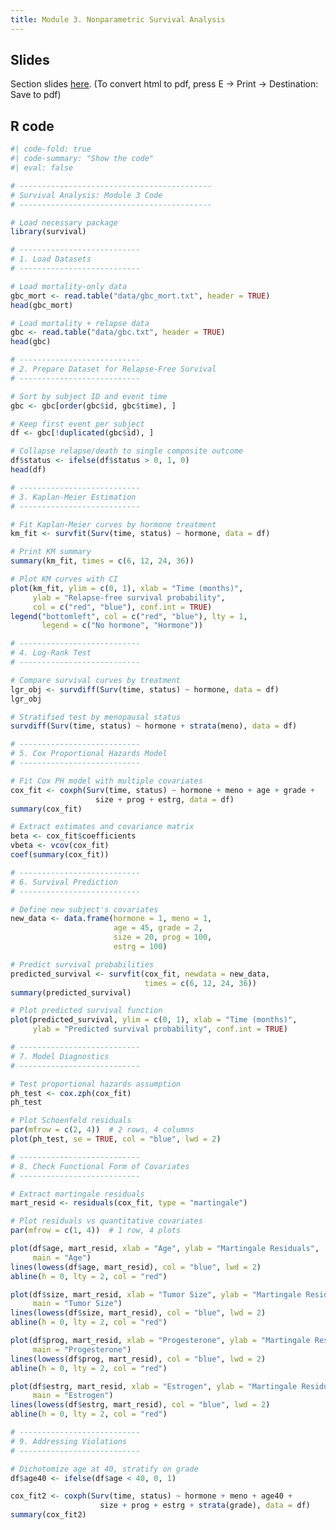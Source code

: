 ```yaml
---
title: Module 3. Nonparametric Survival Analysis
---
```


## Slides

Section slides [here](sec3.html){target="_blank"}. (To convert html to pdf, press E $\to$ Print $\to$ Destination: Save to pdf)

## R code

```r
#| code-fold: true
#| code-summary: "Show the code"
#| eval: false

# -------------------------------------------
# Survival Analysis: Module 3 Code 
# -------------------------------------------

# Load necessary package
library(survival)

# ---------------------------
# 1. Load Datasets
# ---------------------------

# Load mortality-only data
gbc_mort <- read.table("data/gbc_mort.txt", header = TRUE)
head(gbc_mort)

# Load mortality + relapse data
gbc <- read.table("data/gbc.txt", header = TRUE)
head(gbc)

# ---------------------------
# 2. Prepare Dataset for Relapse-Free Survival
# ---------------------------

# Sort by subject ID and event time
gbc <- gbc[order(gbc$id, gbc$time), ]

# Keep first event per subject
df <- gbc[!duplicated(gbc$id), ]

# Collapse relapse/death to single composite outcome
df$status <- ifelse(df$status > 0, 1, 0)
head(df)

# ---------------------------
# 3. Kaplan-Meier Estimation
# ---------------------------

# Fit Kaplan-Meier curves by hormone treatment
km_fit <- survfit(Surv(time, status) ~ hormone, data = df)

# Print KM summary
summary(km_fit, times = c(6, 12, 24, 36))

# Plot KM curves with CI
plot(km_fit, ylim = c(0, 1), xlab = "Time (months)",
     ylab = "Relapse-free survival probability",
     col = c("red", "blue"), conf.int = TRUE)
legend("bottomleft", col = c("red", "blue"), lty = 1,
       legend = c("No hormone", "Hormone"))

# ---------------------------
# 4. Log-Rank Test
# ---------------------------

# Compare survival curves by treatment
lgr_obj <- survdiff(Surv(time, status) ~ hormone, data = df)
lgr_obj

# Stratified test by menopausal status
survdiff(Surv(time, status) ~ hormone + strata(meno), data = df)

# ---------------------------
# 5. Cox Proportional Hazards Model
# ---------------------------

# Fit Cox PH model with multiple covariates
cox_fit <- coxph(Surv(time, status) ~ hormone + meno + age + grade +
                   size + prog + estrg, data = df)
summary(cox_fit)

# Extract estimates and covariance matrix
beta <- cox_fit$coefficients
vbeta <- vcov(cox_fit)
coef(summary(cox_fit))

# ---------------------------
# 6. Survival Prediction
# ---------------------------

# Define new subject's covariates
new_data <- data.frame(hormone = 1, meno = 1, 
                       age = 45, grade = 2,
                       size = 20, prog = 100,
                       estrg = 100)

# Predict survival probabilities
predicted_survival <- survfit(cox_fit, newdata = new_data,
                              times = c(6, 12, 24, 36))
summary(predicted_survival)

# Plot predicted survival function
plot(predicted_survival, ylim = c(0, 1), xlab = "Time (months)",
     ylab = "Predicted survival probability", conf.int = TRUE)

# ---------------------------
# 7. Model Diagnostics
# ---------------------------

# Test proportional hazards assumption
ph_test <- cox.zph(cox_fit)
ph_test

# Plot Schoenfeld residuals
par(mfrow = c(2, 4))  # 2 rows, 4 columns
plot(ph_test, se = TRUE, col = "blue", lwd = 2)

# ---------------------------
# 8. Check Functional Form of Covariates
# ---------------------------

# Extract martingale residuals
mart_resid <- residuals(cox_fit, type = "martingale")

# Plot residuals vs quantitative covariates
par(mfrow = c(1, 4))  # 1 row, 4 plots

plot(df$age, mart_resid, xlab = "Age", ylab = "Martingale Residuals",
     main = "Age")
lines(lowess(df$age, mart_resid), col = "blue", lwd = 2)
abline(h = 0, lty = 2, col = "red")

plot(df$size, mart_resid, xlab = "Tumor Size", ylab = "Martingale Residuals",
     main = "Tumor Size")
lines(lowess(df$size, mart_resid), col = "blue", lwd = 2)
abline(h = 0, lty = 2, col = "red")

plot(df$prog, mart_resid, xlab = "Progesterone", ylab = "Martingale Residuals",
     main = "Progesterone")
lines(lowess(df$prog, mart_resid), col = "blue", lwd = 2)
abline(h = 0, lty = 2, col = "red")

plot(df$estrg, mart_resid, xlab = "Estrogen", ylab = "Martingale Residuals",
     main = "Estrogen")
lines(lowess(df$estrg, mart_resid), col = "blue", lwd = 2)
abline(h = 0, lty = 2, col = "red")

# ---------------------------
# 9. Addressing Violations
# ---------------------------

# Dichotomize age at 40, stratify on grade
df$age40 <- ifelse(df$age < 40, 0, 1)

cox_fit2 <- coxph(Surv(time, status) ~ hormone + meno + age40 +
                    size + prog + estrg + strata(grade), data = df)
summary(cox_fit2)


```
